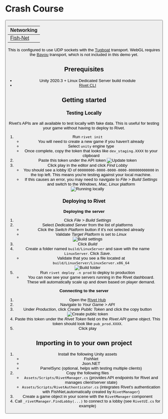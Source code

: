 
# Crash Course

<ButtonGroup>
  <Button
    href='https://github.com/rivet-gg/examples/tree/main/unity/tanks-fishnet'
    target='_blank'
    icon={faGithub}
    arrow='right'
    children='View on GitHub'
  />
</ButtonGroup>

| Networking                                           |
| ---------------------------------------------------- |
| [Fish-Net](https://fish-networking.gitbook.io/docs/) |

<WorkInProgress />


This is configured to use UDP sockets with the [Tugboat](https://fish-networking.gitbook.io/docs/manual/components/transports/tugboat) transport. WebGL requires the [Bayou](https://fish-networking.gitbook.io/docs/manual/components/transports/bayou) transport, which is not included in this demo yet.

## Prerequisites

- Unity 2020.3 + Linux Dedicated Server build module
- [Rivet CLI](https://github.com/rivet-gg/cli)

## Getting started

### Testing Locally

Rivet's APIs are all available to test locally with fake data. This is useful for testing your game without having to
deploy to Rivet.

1. Run `rivet init`
   - You will need to create a new game if you haven't already
   - Select `unity` engine type
   - Once complete, copy the token that looks like `dev_staging.XXXX` to your clipboard
2. Paste this token under the API token
   <Image src={imgUpdateToken} alt='Update token' />
3. Click play in the editor and click _Find Lobby_
   - You should see a lobby ID of `00000000-0000-0000-0000-000000000000` in the top left. This means you're testing against your local machine.
   - If this causes an error, you may need to navigate to _File > Build Settings_ and switch to the _Windows, Mac, Linux_ platform
   <Image src={imgRunningLocally} alt='Running locally' />

### Deploying to Rivet

**Deploying the server**

1. Click _File > Build Settings_
2. Select _Dedicated Server_ from the list of platforms
   - Click the _Switch Platform_ button if it's not selected already
   - Validate _Target Platform_ is set to _Linux_
   <Image src={imgBuildSettings} alt='Build settings' />
3. Click _Build_
4. Create a folder named `build/LinuxServer` and save with the name `LinuxServer`. Click _Save_.
   - Validate that you see a file located at `build/LinuxServer/LinuxServer.x86_64`
   <Image src={imgBuildFolder} alt='Build folder' />
5. Run `rivet deploy -n prod` to deploy to production
   - You can now see your game servers running in the Rivet dashboard. These will automatically scale up and down based on player demand.

**Connecting to the server**

1. Open the [Rivet Hub](https://hub.rivet.gg)
2. Navigate to _Your Game > API_
3. Under _Production_, click _Create Public Token_ and click the copy button
   <Image src={imgCreatePublicToken} alt='Create public token' />
4. Paste this token under the _Rivet Token_ field on the _Rivet API_ game object. This token should look like `pub_prod.XXXX`.
5. Click play

## Importing in to your own project

1. Install the following Unity assets
   - FishNet
   - Json.NET
   - ParrelSync (optional, helps with testing multiple clients)
2. Copy the following files
   - `Assets/Scripts/RivetManager.cs` (provides API endpoints for Rivet and manages client/server state)
   - `Assets/Scripts/RivetAuthenticator.cs` (integrates Rivet's authentication with FishNet,automatically created by `RivetManager`)
3. Create a game object in your scene with the `RivetManager` component
4. Call `_rivetManager.FindLobby(...)` to connect to a lobby (see `RivetUI.cs` for example)
